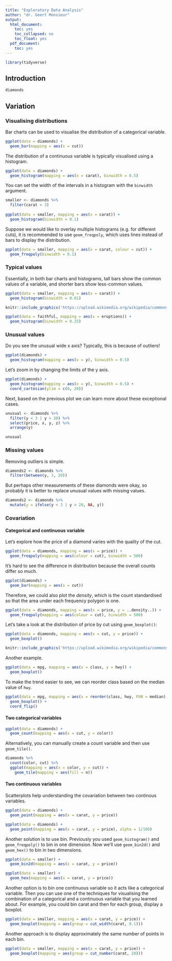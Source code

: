 ```yaml
---
title: "Exploratory Data Analysis"
author: "dr. Geert Monsieur"
output:
  html_document:
    toc: yes
    toc_collapsed: no
    toc_float: yes
  pdf_document:
    toc: yes
---
```

  
```r
library(tidyverse)
```
  
## Introduction

```r
diamonds
```

## Variation

### Visualising distributions

Bar charts can be used to visualise the distribution of a categorical variable.

```r
ggplot(data = diamonds) +
  geom_bar(mapping = aes(x = cut))
```

The distribution of a continuous variable is typically visualised using a histogram.

```r
ggplot(data = diamonds) +
  geom_histogram(mapping = aes(x = carat), binwidth = 0.5)
```

You can set the width of the intervals in a histogram with the `binwidth` argument.

```r
smaller <- diamonds %>% 
  filter(carat < 3)
  
ggplot(data = smaller, mapping = aes(x = carat)) +
  geom_histogram(binwidth = 0.1)
```

Suppose we would like to overlay multiple histograms (e.g. for different cuts), it is recommended to use `geom_freqpoly`, which uses lines instead of bars to display the distribution.

```r
ggplot(data = smaller, mapping = aes(x = carat, colour = cut)) +
  geom_freqpoly(binwidth = 0.1)
```

### Typical values

Essentially, in both bar charts and histograms, tall bars show the common values of a variable, and shorter bars show less-common values.

```r
ggplot(data = smaller, mapping = aes(x = carat)) +
  geom_histogram(binwidth = 0.01)
```

```r
knitr::include_graphics('https://upload.wikimedia.org/wikipedia/commons/8/80/OldFaithful1948.jpg')
```

```r
ggplot(data = faithful, mapping = aes(x = eruptions)) + 
  geom_histogram(binwidth = 0.25)
```

### Unusual values

Do you see the unusual wide x axis? Typically, this is because of outliers! 

```r
ggplot(diamonds) + 
  geom_histogram(mapping = aes(x = y), binwidth = 0.5)
```

Let's zoom in by changing the limits of the y axis.

```r
ggplot(diamonds) + 
  geom_histogram(mapping = aes(x = y), binwidth = 0.5) +
  coord_cartesian(ylim = c(0, 20))
```

Next, based on the previous plot we can learn more about these exceptional cases.

```r
unusual <- diamonds %>% 
  filter(y < 3 | y > 20) %>% 
  select(price, x, y, z) %>%
  arrange(y)

unusual
```

### Missing values

Removing outliers is simple.

```r
diamonds2 <- diamonds %>% 
  filter(between(y, 3, 20))
```

But perhaps other measurements of these diamonds were okay, so probably it is better to replace unusual values with missing values.

```r
diamonds2 <- diamonds %>% 
  mutate(y = ifelse(y < 3 | y > 20, NA, y))
```

### Covariation

#### Categorical and continuous variable

Let’s explore how the price of a diamond varies with the quality of the cut.

```r
ggplot(data = diamonds, mapping = aes(x = price)) + 
  geom_freqpoly(mapping = aes(colour = cut), binwidth = 500)
```

It’s hard to see the difference in distribution because the overall counts differ so much.

```r
ggplot(diamonds) + 
  geom_bar(mapping = aes(x = cut))
```

Therefore, we could also plot the _density_, which is the count standardised so that the area under each frequency polygon is one.

```r
ggplot(data = diamonds, mapping = aes(x = price, y = ..density..)) + 
  geom_freqpoly(mapping = aes(colour = cut), binwidth = 500)
```

Let’s take a look at the distribution of price by cut using `geom_boxplot()`:

```r
ggplot(data = diamonds, mapping = aes(x = cut, y = price)) +
  geom_boxplot()
```

```r
knitr::include_graphics('https://upload.wikimedia.org/wikipedia/commons/1/1a/Boxplot_vs_PDF.svg')
```

Another example.

```r
ggplot(data = mpg, mapping = aes(x = class, y = hwy)) +
  geom_boxplot()
```

To make the trend easier to see, we can reorder class based on the median value of `hwy`.

```r
ggplot(data = mpg, mapping = aes(x = reorder(class, hwy, FUN = median), y = hwy)) +
  geom_boxplot() +
  coord_flip()
```

#### Two categorical variables

```r
ggplot(data = diamonds) +
  geom_count(mapping = aes(x = cut, y = color))
```

Alternatively, you can manually create a count variable and then use `geom_tile()`.

```r
diamonds %>% 
  count(color, cut) %>%  
  ggplot(mapping = aes(x = color, y = cut)) +
    geom_tile(mapping = aes(fill = n))
```

#### Two continuous variables

Scatterplots help understanding the covariation between two continous variables.

```r
ggplot(data = diamonds) + 
  geom_point(mapping = aes(x = carat, y = price))
```

```r
ggplot(data = diamonds) + 
  geom_point(mapping = aes(x = carat, y = price), alpha = 1/100)
```

Another solution is to use bin. Previously you used `geom_histogram()` and `geom_freqpoly()` to bin in one dimension. Now we'll use `geom_bin2d()` and `geom_hex()` to bin in two dimensions.

```r
ggplot(data = smaller) +
  geom_bin2d(mapping = aes(x = carat, y = price))

ggplot(data = smaller) +
  geom_hex(mapping = aes(x = carat, y = price))
```

Another option is to bin one continuous variable so it acts like a categorical variable. Then you can use one of the techniques for visualising the combination of a categorical and a continuous variable that you learned about. For example, you could bin carat and then for each group, display a boxplot.

```r
ggplot(data = smaller, mapping = aes(x = carat, y = price)) + 
  geom_boxplot(mapping = aes(group = cut_width(carat, 0.1)))
```

Another approach is to display approximately the same number of points in each bin.

```r
ggplot(data = smaller, mapping = aes(x = carat, y = price)) + 
  geom_boxplot(mapping = aes(group = cut_number(carat, 20)))
```

